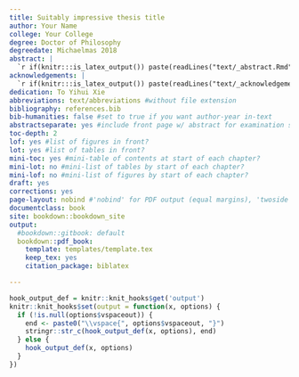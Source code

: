 ```yaml
---
title: Suitably impressive thesis title
author: Your Name
college: Your College
degree: Doctor of Philosophy
degreedate: Michaelmas 2018
abstract: |
  `r if(knitr:::is_latex_output()) paste(readLines("text/_abstract.Rmd"), collapse = '\n  ')`
acknowledgements: |
  `r if(knitr:::is_latex_output()) paste(readLines("text/_acknowledgements.Rmd"), collapse = '\n  ')`
dedication: To Yihui Xie
abbreviations: text/abbreviations #without file extension
bibliography: references.bib
bib-humanities: false #set to true if you want author-year in-text
abstractseparate: yes #include front page w/ abstract for examination schools?
toc-depth: 2
lof: yes #list of figures in front?
lot: yes #list of tables in front?
mini-toc: yes #mini-table of contents at start of each chapter?
mini-lot: no #mini-list of tables by start of each chapter?
mini-lof: no #mini-list of figures by start of each chapter?
draft: yes
corrections: yes
page-layout: nobind #'nobind' for PDF output (equal margins), 'twoside' for two-sided binding (mirror margins and blank pages), leave blank for one-sided binding (left margin > right margin)
documentclass: book
site: bookdown::bookdown_site
output:
  #bookdown::gitbook: default
  bookdown::pdf_book:
    template: templates/template.tex
    keep_tex: yes
    citation_package: biblatex

---
```


<!-- NOTE: if you want to compile the whole thesis, you must click 'Build Book' over on the Build tab; if you just click 'knit' on Index.Rmd, it'll put "Placeholder" as text in individual chapters instead of compiling all the content -->

<!-- this code chunk enables us to add verticalspace after R output with 'vspaceout', see https://stackoverflow.com/questions/43379224/add-vertical-space-above-and-below-figures-code-chunks  -->
```r
hook_output_def = knitr::knit_hooks$get('output')
knitr::knit_hooks$set(output = function(x, options) {
  if (!is.null(options$vspaceout)) {
    end <- paste0("\\vspace{", options$vspaceout, "}")
    stringr::str_c(hook_output_def(x, options), end)
  } else {
    hook_output_def(x, options)
  }
})
```